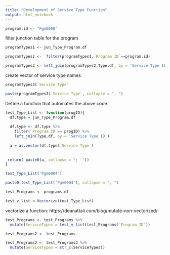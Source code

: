 ```yaml
---
title: "Development of Service Type Function"
output: html_notebook
---
```





```r
program.id <- "Pgm0008"
```



filter junction table for the program

```r
programTypes1 <- jun_Type_Program.df

programTypes2 <-  filter(programTypes1,`Program ID`==program.id)

programTypes3 <- left_join(programTypes2,Type.df, by = 'Service Type ID' )


```



create vector of service type names

```r
programTypes3$`Service Type`
```

```r
paste(programTypes3$`Service Type`, collapse = ", ")
```


Define a function that automates the above code.

```r
test_Type_List <- function(progID){
  df.type = jun_Type_Program.df
  
  df.type <- df.type %>% 
    filter(`Program ID`== progID) %>% 
    left_join(Type.df, by = 'Service Type ID')
  
  a = as.vector(df.type$`Service Type`)
  
  
 return( paste0(a, collapse = ";  "))
}
```





```r
test_Type_List('Pgm0004')
```



```r
paste0(test_Type_List('Pgm0004'), collapse = ", ")
```

```r
test_Programs <- programs.df
```


```r
test_v_list <-Vectorize(test_Type_List)
```
vectorize a function: https://deanattali.com/blog/mutate-non-vectorized/


```r


test_Programs <- test_Programs %>% 
  mutate(ServiceTypes = test_v_list(test_Programs$`Program ID`))
```



```r
test_Programs2 <- test_Programs

test_Programs2 <- test_Programs2 %>% 
  mutate(ServiceTypes = str_c(ServiceTypes))
```



